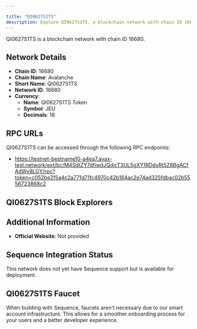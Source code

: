 ```yaml
---

title: "QI0627S1TS"
description: Explore QI0627S1TS, a blockchain network with chain ID 16680. Learn about its native currency, QI0627S1TS Token, and how to interact with the network.
---
```




QI0627S1TS is a blockchain network with chain ID 16680.

## Network Details

- **Chain ID**: 16680
- **Chain Name**: Avalanche
- **Short Name**: QI0627S1TS
- **Network ID**: 16680
- **Currency**: 
  - **Name**: QI0627S1TS Token
  - **Symbol**: JEU
  - **Decimals**: 18

## RPC URLs

QI0627S1TS can be accessed through the following RPC endpoints:

- https://testnet-bestname10-a4ea7.avax-test.network/ext/bc/M4SdtZY7dfiwdJQdjcT3UL5gXY1RDdvRt5Z8BgACfAdWy8LGY/rpc?token=c052be2f5a4c2a771d71fc4970c42b184ac2e74ad325fdbac02b5556723868c2

## QI0627S1TS Block Explorers



## Additional Information

- **Official Website**: Not provided

## Sequence Integration Status

This network does not yet have Sequence support but is available for deployment.

## QI0627S1TS Faucet

When building with Sequence, faucets aren't necessary due to our smart account infrastructure. This allows for a smoother onboarding process for your users and a better developer experience.
